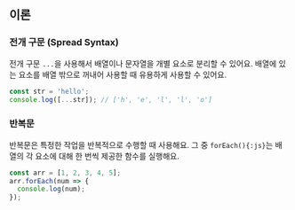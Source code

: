 ## 이론

### 전개 구문 (Spread Syntax)

전개 구문 `...`을 사용해서 배열이나 문자열을 개별 요소로 분리할 수 있어요.
배열에 있는 요소를 배열 밖으로 꺼내어 사용할 때 유용하게 사용할 수 있어요.

```js
const str = 'hello';
console.log([...str]); // ['h', 'e', 'l', 'l', 'o']
```

### 반복문

반복문은 특정한 작업을 반복적으로 수행할 때 사용해요.
그 중 `forEach(){:js}`는 배열의 각 요소에 대해 한 번씩 제공한 함수를 실행해요.

```js
const arr = [1, 2, 3, 4, 5];
arr.forEach(num => {
  console.log(num);
});
```
